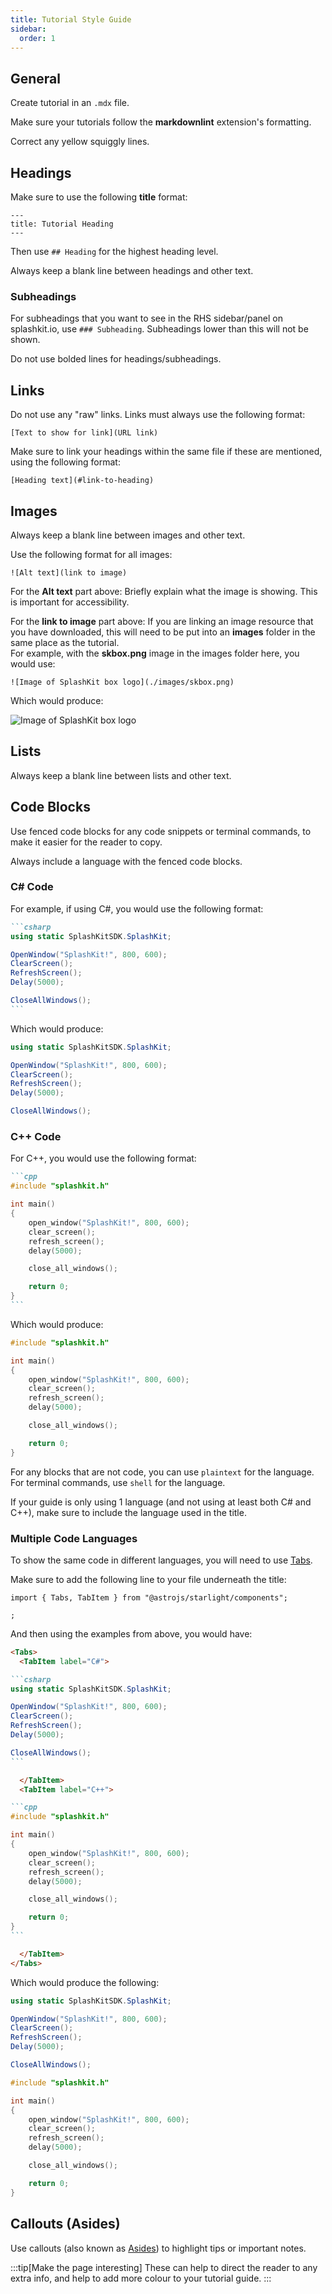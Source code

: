 ```yaml
---
title: Tutorial Style Guide
sidebar:
  order: 1
---
```



## General

Create tutorial in an `.mdx` file.

Make sure your tutorials follow the **markdownlint** extension's formatting.

Correct any yellow squiggly lines.

## Headings

Make sure to use the following **title** format:

```mdx
---
title: Tutorial Heading
---
```

Then use `## Heading` for the highest heading level.

Always keep a blank line between headings and other text.

### Subheadings

For subheadings that you want to see in the RHS sidebar/panel on splashkit.io, use `### Subheading`.
Subheadings lower than this will not be shown.

Do not use bolded lines for headings/subheadings.

## Links

Do not use any "raw" links. Links must always use the following format:

```mdx
[Text to show for link](URL link)
```

Make sure to link your headings within the same file if these are mentioned, using the following
format:

```mdx
[Heading text](#link-to-heading)
```

## Images

Always keep a blank line between images and other text.

Use the following format for all images:

```mdx
![Alt text](link to image)
```

For the **Alt text** part above: Briefly explain what the image is showing. This is important for
accessibility.

For the **link to image** part above: If you are linking an image resource that you have downloaded,
this will need to be put into an **images** folder in the same place as the tutorial.  
For example, with the **skbox.png** image in the images folder here, you would use:

```mdx
![Image of SplashKit box logo](./images/skbox.png)
```

Which would produce:

![Image of SplashKit box logo](./images/skbox.png)

## Lists

Always keep a blank line between lists and other text.

## Code Blocks

Use fenced code blocks for any code snippets or terminal commands, to make it easier for the reader
to copy.

Always include a language with the fenced code blocks.

### C# Code

For example, if using C#, you would use the following format:

````md
```csharp
using static SplashKitSDK.SplashKit;

OpenWindow("SplashKit!", 800, 600);
ClearScreen();
RefreshScreen();
Delay(5000);

CloseAllWindows();
```
````

Which would produce:

```csharp
using static SplashKitSDK.SplashKit;

OpenWindow("SplashKit!", 800, 600);
ClearScreen();
RefreshScreen();
Delay(5000);

CloseAllWindows();
```

### C++ Code

For C++, you would use the following format:

````md
```cpp
#include "splashkit.h"

int main()
{
    open_window("SplashKit!", 800, 600);
    clear_screen();
    refresh_screen();
    delay(5000);

    close_all_windows();

    return 0;
}
```
````

Which would produce:

```cpp
#include "splashkit.h"

int main()
{
    open_window("SplashKit!", 800, 600);
    clear_screen();
    refresh_screen();
    delay(5000);

    close_all_windows();

    return 0;
}
```

For any blocks that are not code, you can use `plaintext` for the language. For terminal commands,
use `shell` for the language.

If your guide is only using 1 language (and not using at least both C# and C++), make sure to
include the language used in the title.

### Multiple Code Languages

To show the same code in different languages, you will need to use
[Tabs](https://starlight.astro.build/guides/components/#tabs).

Make sure to add the following line to your file underneath the title:

```mdx
import { Tabs, TabItem } from "@astrojs/starlight/components";

;
```

And then using the examples from above, you would have:

````md
<Tabs>
  <TabItem label="C#">

```csharp
using static SplashKitSDK.SplashKit;

OpenWindow("SplashKit!", 800, 600);
ClearScreen();
RefreshScreen();
Delay(5000);

CloseAllWindows();
```

  </TabItem>
  <TabItem label="C++">

```cpp
#include "splashkit.h"

int main()
{
    open_window("SplashKit!", 800, 600);
    clear_screen();
    refresh_screen();
    delay(5000);

    close_all_windows();

    return 0;
}
```

  </TabItem>
</Tabs>
````

Which would produce the following:

<Tabs>
  <TabItem label="C#">

```csharp
using static SplashKitSDK.SplashKit;

OpenWindow("SplashKit!", 800, 600);
ClearScreen();
RefreshScreen();
Delay(5000);

CloseAllWindows();
```

  </TabItem>
  <TabItem label="C++">

```cpp
#include "splashkit.h"

int main()
{
    open_window("SplashKit!", 800, 600);
    clear_screen();
    refresh_screen();
    delay(5000);

    close_all_windows();

    return 0;
}
```

  </TabItem>
</Tabs>

## Callouts (Asides)

Use callouts (also known as [Asides](https://starlight.astro.build/guides/components/#asides)) to
highlight tips or important notes.

:::tip[Make the page interesting] These can help to direct the reader to any extra info, and help to
add more colour to your tutorial guide. :::
